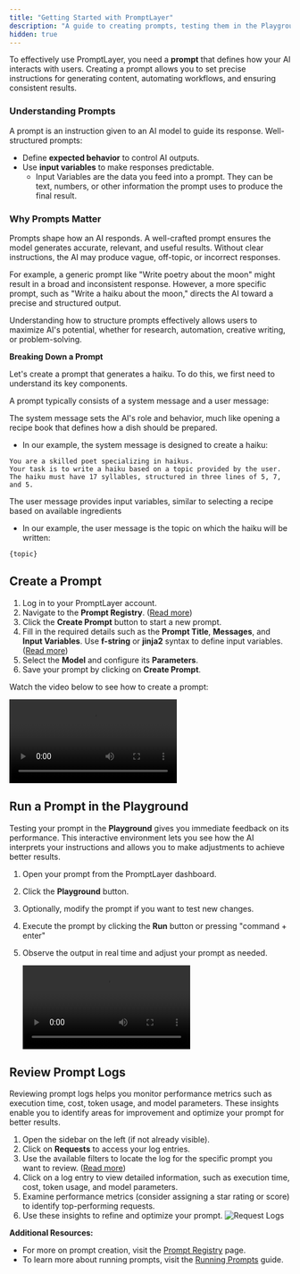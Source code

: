 ```yaml
---
title: "Getting Started with PromptLayer"
description: "A guide to creating prompts, testing them in the Playground, and reviewing logs."
hidden: true
---
```


To effectively use PromptLayer, you need a **prompt** that defines how your AI interacts with users. Creating a prompt allows you to set precise instructions for generating content, automating workflows, and ensuring consistent results.

### Understanding Prompts

A prompt is an instruction given to an AI model to guide its response. Well-structured prompts:

- Define **expected behavior** to control AI outputs.
- Use **input variables** to make responses predictable.
  - Input Variables are the data you feed into a prompt. They can be text, numbers, or other information the prompt uses to produce the final result.

### Why Prompts Matter

Prompts shape how an AI responds. A well-crafted prompt ensures the model generates accurate, relevant, and useful results. Without clear instructions, the AI may produce vague, off-topic, or incorrect responses.

For example, a generic prompt like "Write poetry about the moon" might result in a broad and inconsistent response. However, a more specific prompt, such as "Write a haiku about the moon," directs the AI toward a precise and structured output.

Understanding how to structure prompts effectively allows users to maximize AI's potential, whether for research, automation, creative writing, or problem-solving.

**Breaking Down a Prompt**

Let's create a prompt that generates a haiku. To do this, we first need to understand its key components.

A prompt typically consists of a system message and a user message:

The system message sets the AI's role and behavior, much like opening a recipe book that defines how a dish should be prepared.

- In our example, the system message is designed to create a haiku:

```
You are a skilled poet specializing in haikus.
Your task is to write a haiku based on a topic provided by the user.
The haiku must have 17 syllables, structured in three lines of 5, 7, and 5.
```

The user message provides input variables, similar to selecting a recipe based on available ingredients

- In our example, the user message is the topic on which the haiku will be written:

```
{topic}
```

## Create a Prompt

1. Log in to your PromptLayer account.
2. Navigate to the **Prompt Registry**. ([Read more](/features/prompt-registry/overview))
3. Click the **Create Prompt** button to start a new prompt.
4. Fill in the required details such as the **Prompt Title**, **Messages**, and **Input Variables**. Use **f-string** or **jinja2** syntax to define input variables. ([Read more](/features/prompt-registry/overview#string-formats))
5. Select the **Model** and configure its **Parameters**.
6. Save your prompt by clicking on **Create Prompt**.

Watch the video below to see how to create a prompt:

<video controls>
  <source src="./videos/create-prompt.mp4" type="video/mp4" />
</video>

## Run a Prompt in the Playground

Testing your prompt in the **Playground** gives you immediate feedback on its performance. This interactive environment lets you see how the AI interprets your instructions and allows you to make adjustments to achieve better results.

1. Open your prompt from the PromptLayer dashboard.
2. Click the **Playground** button.
3. Optionally, modify the prompt if you want to test new changes.
4. Execute the prompt by clicking the **Run** button or pressing "command + enter"
5. Observe the output in real time and adjust your prompt as needed.

   <video controls>
     <source src="./videos/run-playground.mp4" type="video/mp4" />
   </video>

## Review Prompt Logs

Reviewing prompt logs helps you monitor performance metrics such as execution time, cost, token usage, and model parameters. These insights enable you to identify areas for improvement and optimize your prompt for better results.

1. Open the sidebar on the left (if not already visible).
2. Click on **Requests** to access your log entries.
3. Use the available filters to locate the log for the specific prompt you want to review. ([Read more](/why-promptlayer/advanced-search))
4. Click on a log entry to view detailed information, such as execution time, cost, token usage, and model parameters.
5. Examine performance metrics (consider assigning a star rating or score) to identify top-performing requests.
6. Use these insights to refine and optimize your prompt.
   <img src="./images/request-logs.gif" alt="Request Logs" />

**Additional Resources:**

- For more on prompt creation, visit the [Prompt Registry](/features/prompt-registry/overview) page.
- To learn more about running prompts, visit the [Running Prompts](/running-requests/promptlayer-run#run) guide.
